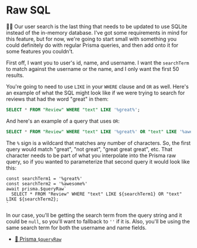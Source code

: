 # Raw SQL

👨‍💼 Our user search is the last thing that needs to be updated to use SQLite
instead of the in-memory database. I've got some requirements in mind for this
feature, but for now, we're going to start small with something you could
definitely do with regular Prisma queries, and then add onto it for some
features you couldn't.

First off, I want you to user's id, name, and username. I want the `searchTerm`
to match against the username or the name, and I only want the first 50 results.

You're going to need to use `LIKE` in your `WHERE` clause and `OR` as well.
Here's an example of what the SQL might look like if we were trying to search
for reviews that had the word "great" in them:

```sql
SELECT * FROM "Review" WHERE "text" LIKE '%great%';
```

And here's an example of a query that uses `OR`:

```sql
SELECT * FROM "Review" WHERE "text" LIKE '%great%' OR "text" LIKE '%awesome%';
```

The `%` sign is a wildcard that matches any number of characters. So, the first
query would match "great", "not great", "great great great", etc. That character
needs to be part of what you interpolate into the Prisma raw query, so if you
wanted to parameterize that second query it would look like this:

```tsx
const searchTerm1 = '%great%'
const searchTerm2 = '%awesome%'
await prisma.$queryRaw`
  SELECT * FROM "Review" WHERE "text" LIKE ${searchTerm1} OR "text" LIKE ${searchTerm2};
`
```

In our case, you'll be getting the search term from the query string and it
could be `null`, so you'll want to fallback to `''` if it is. Also, you'll be
using the same search term for both the username and name fields.

- [📜 Prisma `$queryRaw`](https://www.prisma.io/docs/concepts/components/prisma-client/raw-database-access#queryraw)
